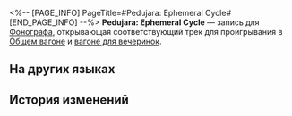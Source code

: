 <%-- [PAGE_INFO]
PageTitle=#Pedujara: Ephemeral Cycle#
[END_PAGE_INFO] --%>
{{Предмет Инфобокс
|id          = 210222
|Изображение = Предмет Pedujara- Ephemeral Cycle.png
|Тип         = Запись
|Инвентарь   = Ценные предметы
|Редкость    = 3
|Эффект      = 
|Описание    = Запись, которую можно воспроизвести на фонографе экспресса. Это может быть случайное приобретение или подарок от кого-то другого. Когда играет музыка, всплывают самые разные воспоминания: улыбки, встречи, прикосновения и волнение битвы. Может быть, поэтому, даже несмотря на стремительный прогресс общества, люди всё ещё собирают записи.<br />Текущая запись содержит трек Pedujara: Ephemeral Cycle.
}}
{{Описание|''Рождается с первыми лучами, чтобы кануть с последними. Жизнь подёнки эфемерна и мимолётна, словно утренняя роса.''}}
'''Pedujara: Ephemeral Cycle''' — запись для [[Фонограф]]а, открывающая соответствующий трек для проигрывания в [[Общий вагон|Общем вагоне]] и [[Вагон для вечеринок|вагоне для вечеринок]].

==На других языках==
{{На других языках
|en   = "Pedujara: Ephemeral Cycle"
|zhs  = 《蝉喓歌·晦明苦短》
|zht  = 〈蟬喓歌•晦明苦短〉
|ja   = 『蝉鳴歌・晦冥苦短』
|ko   = ≪매미의 노래•짧은 빛과 어둠≫
|es   = Pedujara: ciclo efímero
|fr   = «&nbsp;Pedujara: Ephemeral Cycle&nbsp;»
|ru   = Pedujara: Ephemeral Cycle
|th   = "Pedujara: Ephemeral Cycle"
|vi   = "Khúc Ca Vòng Đời Ngắn Ngủi"
|de   = „Pedujara – Kurzer Zyklus“
|id   = "Pedujara: Ephemeral Cycle"
|pt   = "Pedujara: Ephemeral Cycle"
}}

==История изменений==
{{История изменений|3.5}}